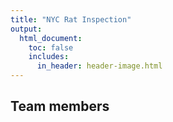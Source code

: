 ```yaml
---
title: "NYC Rat Inspection"
output: 
  html_document:
    toc: false
    includes:
      in_header: header-image.html
---
```



## Team members
